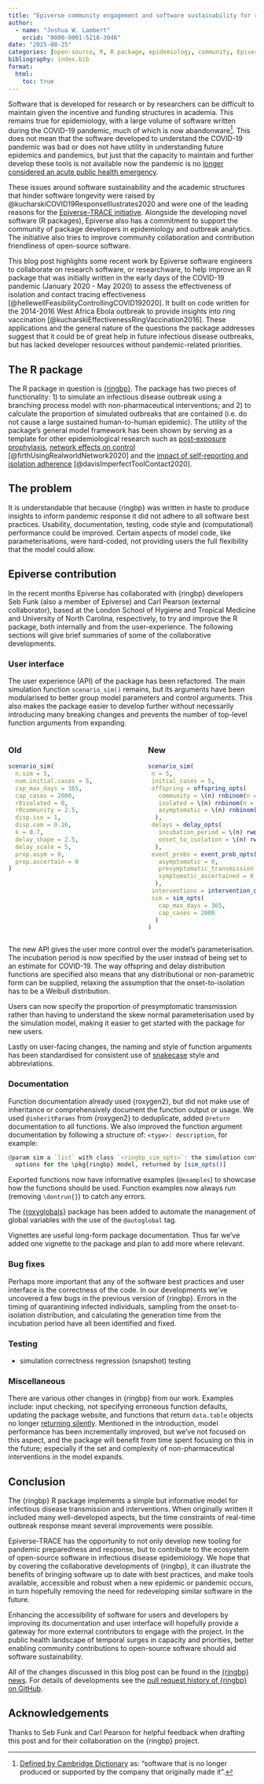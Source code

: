 ```yaml
---
title: "Epiverse community engagement and software sustainability for research software"
author:
  - name: "Joshua W. Lambert"
    orcid: "0000-0001-5218-3046"
date: "2025-08-25"
categories: [open-source, R, R package, epidemiology, community, Epiverse, DOI]
bibliography: index.bib
format:
  html:
    toc: true
---
```


Software that is developed for research or by researchers can be difficult to maintain given the incentive and funding structures in academia. This remains true for epidemiology, with a large volume of software written during the COVID-19 pandemic, much of which is now abandonware[^1]. This does not mean that the software developed to understand the COVID-19 pandemic was bad or does not have utility in understanding future epidemics and pandemics, but just that the capacity to maintain and further develop these tools is not available now the pandemic is no [longer considered an acute public health emergency](https://www.who.int/news/item/05-05-2023-statement-on-the-fifteenth-meeting-of-the-international-health-regulations-(2005)-emergency-committee-regarding-the-coronavirus-disease-(covid-19)-pandemic).

These issues around software sustainability and the academic structures that hinder software longevity were raised by @kucharskiCOVID19ResponseIllustrates2020 and were one of the leading reasons for the [Epiverse-TRACE initiative](https://epiverse-trace.github.io/). Alongside the developing novel software (R packages), Epiverse also has a commitment to support the community of package developers in epidemiology and outbreak analytics. The initiative also tries to improve community collaboration and contribution friendliness of open-source software.

This blog post highlights some recent work by Epiverse software engineers to collaborate on research software, or researchware, to help improve an R package that was initially written in the early days of the COVID-19 pandemic (January 2020 - May 2020) to assess the effectiveness of isolation and contact tracing effectiveness [@hellewellFeasibilityControllingCOVID192020]. It built on code written for the 2014-2016 West Africa Ebola outbreak to provide insights into ring vaccination [@kucharskiEffectivenessRingVaccination2016]. These applications and the general nature of the questions the package addresses suggest that it could be of great help in future infectious disease outbreaks, but has lacked developer resources without pandemic-related priorities.

## The R package

The R package in question is [{ringbp}](https://github.com/epiforecasts/ringbp). The package has two pieces of functionality: 1) to simulate an infectious disease outbreak using a branching process model with non-pharmaceutical interventions; and 2) to calculate the proportion of simulated outbreaks that are contained (i.e. do not cause a large sustained human-to-human epidemic). The utility of the package's general model framework has been shown by serving as a template for other epidemiological research such as [post-exposure prophylaxis](https://sophiemeakin.github.io/pepbp/), [network effects on control](https://github.com/lgs85/covidhm) [@firthUsingRealworldNetwork2020] and the [impact of self-reporting and isolation adherence](https://github.com/timcdlucas/ringbp) [@davisImperfectToolContact2020].

## The problem

It is understandable that because {ringbp} was written in haste to produce insights to inform pandemic response it did not adhere to all software best practices. Usability, documentation, testing, code style and (computational) performance could be improved. Certain aspects of model code, like parameterisations, were hard-coded, not providing users the full flexibility that the model could allow.

## Epiverse contribution

In the recent months Epiverse has collaborated with {ringbp} developers Seb Funk (also a member of Epiverse) and Carl Pearson (external collaborator), based at the London School of Hygiene and Tropical Medicine and University of North Carolina, respectively, to try and improve the R package, both internally and from the user-experience. The following sections will give brief summaries of some of the collaborative developments.

### User interface

The user experience (API) of the package has been refactored. The main simulation function `scenario_sim()` remains, but its arguments have been modularised to better group model parameters and control arguments. This also makes the package easier to develop further without necessarily introducing many breaking changes and prevents the number of top-level function arguments from expanding.

:::: {.columns}

::: {.column width="47.5%"}

### Old

``` r
scenario_sim(
  n.sim = 5,
  num.initial.cases = 5,
  cap_max_days = 365,
  cap_cases = 2000,
  r0isolated = 0,
  r0community = 2.5,
  disp.iso = 1,
  disp.com = 0.16,
  k = 0.7,
  delay_shape = 2.5,
  delay_scale = 5,
  prop.asym = 0,
  prop.ascertain = 0
)
```

:::

::: {.column width="5%"}
<!-- empty column to create gap -->
:::

::: {.column width="47.5%"}

### New

``` r
scenario_sim(
 n = 5,
 initial_cases = 5,
 offspring = offspring_opts(
   community = \(n) rnbinom(n = n, mu = 2.5, size = 0.16),
   isolated = \(n) rnbinom(n = n, mu = 0, size = 1),
   asymptomatic = \(n) rnbinom(n = n, mu = 2.5, size = 0.16)
  ),
 delays = delay_opts(
   incubation_period = \(n) rweibull(n = n, shape = 2.32, scale = 6.49),
   onset_to_isolation = \(n) rweibull(n = n, shape = 2.5, scale = 5)
  ),
 event_probs = event_prob_opts(
   asymptomatic = 0,
   presymptomatic_transmission = 0.3,
   symptomatic_ascertained = 0
  ),
 interventions = intervention_opts(quarantine = TRUE),
 sim = sim_opts(
   cap_max_days = 365,
   cap_cases = 2000
  )
)
```

:::

::::

The new API gives the user more control over the model's parameterisation. The incubation period is now specified by the user instead of being set to an estimate for COVID-19. The way offspring and delay distribution functions are specified also means that any distributional or non-parametric form can be supplied, relaxing the assumption that the onset-to-isolation has to be a Weibull distribution.

Users can now specify the proportion of presymptomatic transmission rather than having to understand the skew normal parameterisation used by the simulation model, making it easier to get started with the package for new users.

Lastly on user-facing changes, the naming and style of function arguments has been standardised for consistent use of [snakecase](https://en.wikipedia.org/wiki/Snake_case) style and abbreviations.  

### Documentation

Function documentation already used {roxygen2}, but did not make use of inheritance or comprehensively document the function output or usage. We used `@inheritParams` from {roxygen2} to deduplicate, added `@return` documentation to all functions. We also improved the function argument documentation by following a structure of: `<type>: description`, for example:

```r
@param sim a `list` with class `<ringbp_sim_opts>`: the simulation control
  options for the \pkg{ringbp} model, returned by [sim_opts()]
```

Exported functions now have informative examples (`@examples`) to showcase how the functions should be used. Function examples now always run (removing `\dontrun{}`) to catch any errors.

The [{roxyglobals}](https://github.com/anthonynorth/roxyglobals) package has been added to automate the management of global variables with the use of the `@autoglobal` tag.

Vignettes are useful long-form package documentation. Thus far we've added one vignette to the package and plan to add more where relevant.

### Bug fixes

Perhaps more important that any of the software best practices and user interface is the correctness of the code. In our developments we've uncovered a few bugs in the previous version of {ringbp}. Errors in the timing of quarantining infected individuals, sampling from the onset-to-isolation distribution, and calculating the generation time from the incubation period have all been identified and fixed.

### Testing

- simulation correctness regression (snapshot) testing

### Miscellaneous

There are various other changes in {ringbp} from our work. Examples include: input checking, not specifying erroneous function defaults, updating the package website, and functions that return `data.table` objects no longer [returning silently](https://cran.r-project.org/web/packages/data.table/vignettes/datatable-faq.html#sec:why-do-i-have-to-type-dt-sometimes-twice-after-using-to-print-the-result-to-console). Mentioned in the introduction, model performance has been incrementally improved, but we've not focused on this aspect, and the package will benefit from time spent focusing on this in the future; especially if the set and complexity of non-pharmaceutical interventions in the model expands.

## Conclusion

The {ringbp} R package implements a simple but informative model for infectious disease transmission and interventions. When originally written it included many well-developed aspects, but the time constraints of real-time outbreak response meant several improvements were possible.

Epiverse-TRACE has the opportunity to not only develop new tooling for pandemic preparedness and response, but to contribute to the ecosystem of open-source software in infectious disease epidemiology. We hope that by covering the collaborative developments of {ringbp}, it can illustrate the benefits of bringing software up to date with best practices, and make tools available, accessible and robust when a new epidemic or pandemic occurs, in turn hopefully removing the need for redeveloping similar software in the future.

Enhancing the accessibility of software for users and developers by improving its documentation and user interface will hopefully provide a gateway for more external contributors to engage with the project. In the public health landscape of temporal surges in capacity and priorities, better enabling community contributions to open-source software should aid software sustainability.

All of the changes discussed in this blog post can be found in the [{ringbp} news](https://epiforecasts.io/ringbp/news/index.html). For details of developments see the [pull request history of {ringbp} on GitHub](https://github.com/epiforecasts/ringbp/pulls?q=is%3Apr+is%3Aclosed).

## Acknowledgements

Thanks to Seb Funk and Carl Pearson for helpful feedback when drafting this post and for their collaboration on the {ringbp} project.

[^1]: [Defined by Cambridge Dictionary](https://dictionary.cambridge.org/dictionary/english/abandonware) as: "software that is no longer produced or supported by the company that originally made it".
